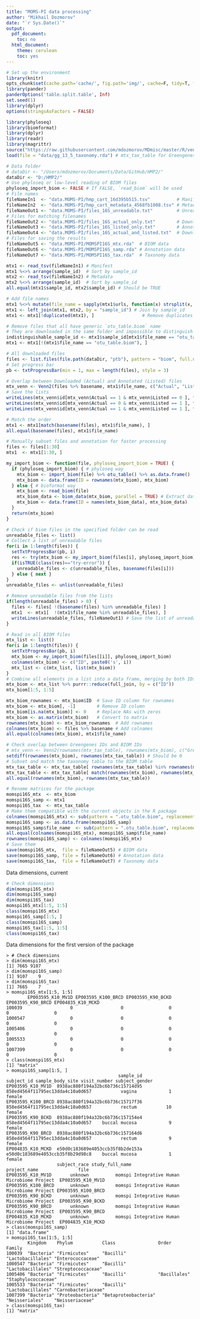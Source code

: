 ---
title: "MOMS-PI data processing"
author: "Mikhail Dozmorov"
date: "`r Sys.Date()`"
output:
  pdf_document:
    toc: no
  html_document:
    theme: cerulean
    toc: yes
---

```{r setup, echo=FALSE, message=FALSE, warning=FALSE}
# Set up the environment
library(knitr)
opts_chunk$set(cache.path='cache/', fig.path='img/', cache=F, tidy=T, fig.keep='high', echo=F, dpi=100, warnings=F, message=F, comment=NA, warning=F, results='as.is', fig.width = 10, fig.height = 6) #out.width=700, 
library(pander)
panderOptions('table.split.table', Inf)
set.seed(1)
library(dplyr)
options(stringsAsFactors = FALSE)
```

```{r libraries}
library(phyloseq)
library(biomformat)
library(dplyr)
library(readr)
library(magrittr)
source("https://raw.githubusercontent.com/mdozmorov/MDmisc/master/R/venn.R")
load(file = "data/gg_13_5_taxonomy.rda") # mtx_tax_table for Greengenes, scripts/greengenes.R
```

```{r settings}
# Data folder
# dataDir <- "/Users/mdozmorov/Documents/Data/GitHub/HMP2/"
dataDir <- "D:/HMP2/"
# Use phyloseq or low-level reading of BIOM files
phyloseq_import_biom <- FALSE # If FALSE, `read_biom` will be used
# File names
fileNameIn1  <- "data.MOMS-PI/hmp_cart_16d395b515.tsv"          # Manifest
fileNameIn2  <- "data.MOMS-PI/hmp_cart_metadata_4568fb1008.tsv" # Metadata
fileNameOut1 <- "data.MOMS-PI/files_16S_unreadable.txt"         # Unreadable 16S files
# Files for matching filenames
fileNameOut2 <- "data.MOMS-PI/files_16S_actual_only.txt"        # Downloaded, but no annotations
fileNameOut3 <- "data.MOMS-PI/files_16S_listed_only.txt"        # Annotated, but not downloaded
fileNameOut4 <- "data.MOMS-PI/files_16S_actual_and_listed.txt"  # Downloaded AND Annotated
# Files for saving the results
fileNameOut5 <- "data.MOMS-PI/MOMSPI16S_mtx.rda"  # BIOM data
fileNameOut6 <- "data.MOMS-PI/MOMSPI16S_samp.rda" # Annotation data
fileNameOut7 <- "data.MOMS-PI/MOMSPI16S_tax.rda"  # Taxonomy data
```

```{r}
mtx1 <- read_tsv(fileNameIn1) # Manifest
mtx1 %<>% arrange(sample_id)  # Sort by sample_id
mtx2 <- read_tsv(fileNameIn2) # Metadata
mtx2 %<>% arrange(sample_id)  # Sort by sample_id
all.equal(mtx1$sample_id, mtx2$sample_id) # Should be TRUE

# Add file names
mtx1 %<>% mutate(file_name = sapply(mtx1$urls, function(x) strsplit(x, split = ",", fixed = TRUE)[[1]][1] %>% basename) %>% unname)
mtx1 <- left_join(mtx1, mtx2, by = "sample_id") # Join by sample_id
mtx1 <- mtx1[!duplicated(mtx1), ]                  # Remove duplicates

# Remove files that all have generic `otu_table.biom` name
# They are downloaded in the same folder and impossible to distinguish
indistinguishable_sample_id <- mtx1$sample_id[mtx1$file_name == "otu_table.biom"]
mtx1 <- mtx1[!(mtx1$file_name == "otu_table.biom"), ]
```

```{r}
# All downloaded files
files <- list.files(file.path(dataDir, "ptb"), pattern = "biom", full.names = TRUE)
# Set progress bar
pb <- txtProgressBar(min = 1, max = length(files), style = 3)

# Overlap between Downloaded (Actual) and Annotated (Listed) files
mtx_venn <- Venn2(files %>% basename, mtx1$file_name, c("Actual", "Listed"))
# Save the lists
writeLines(mtx_venn$id[mtx_venn$Actual == 1 & mtx_venn$Listed == 0 ], fileNameOut2) # Downloaded, but no annotations
writeLines(mtx_venn$id[mtx_venn$Actual == 0 & mtx_venn$Listed == 1 ], fileNameOut3) # Annotated, but not downloaded
writeLines(mtx_venn$id[mtx_venn$Actual == 1 & mtx_venn$Listed == 1 ], fileNameOut4) # Downloaded AND Annotated

# Match the order
mtx1 <- mtx1[match(basename(files), mtx1$file_name), ]
all.equal(basename(files), mtx1$file_name)
```

```{r eval = FALSE}
# Manually subset files and annotation for faster processing
files <- files[1:30]
mtx1  <- mtx1[1:30, ]
```

```{r}
my_import_biom <- function(file, phyloseq_import_biom = TRUE) {
  if (phyloseq_import_biom) { # phyloseq way
    mtx_biom <- import_biom(file) %>% otu_table() %>% as.data.frame() 
    mtx_biom <- data.frame(ID = rownames(mtx_biom), mtx_biom)
  } else { # bioformat way
    mtx_biom <- read_biom(file)
    mtx_biom_data <- biom_data(mtx_biom, parallel = TRUE) # Extract data one time 
    mtx_biom <- data.frame(ID = names(mtx_biom_data), mtx_biom_data)
  }
  return(mtx_biom)
}
```

```{r}
# Check if biom files in the specified folder can be read
unreadable_files <- list()
# Collect a list of unreadable files
for(i in 1:length(files)) {
  setTxtProgressBar(pb, i)
  res <- try(mtx_biom <- my_import_biom(files[i], phyloseq_import_biom), TRUE)
  if(isTRUE(class(res)=="try-error")) { 
    unreadable_files <- c(unreadable_files, basename(files[i])) 
  } else { next }
}
unreadable_files <- unlist(unreadable_files)

# Remove unreadable files from the lists
if(length(unreadable_files) > 0) {
  files <- files[ !(basename(files) %in% unreadable_files) ]
  mtx1  <- mtx1[  !(mtx1$file_name %in% unreadable_files), ]
  writeLines(unreadable_files, fileNameOut1) # Save the list of unreadable files
}
```

```{r}
# Read in all BIOM files
mtx_list <- list()
for(i in 1:length(files)) {
  setTxtProgressBar(pb, i)
  mtx_biom <- my_import_biom(files[[i]], phyloseq_import_biom)
  colnames(mtx_biom) <- c("ID", paste0('s', i))
  mtx_list <- c(mtx_list, list(mtx_biom))
}
# Combine all elements in a list into a data frame, merging by both IDs. Time consuming, over 5 hours
mtx_biom <- mtx_list %>% purrr::reduce(full_join, by = c("ID"))
mtx_biom[1:5, 1:5]

mtx_biom_rownames <- mtx_biom$ID  # Save ID column for rownames
mtx_biom <- mtx_biom[, -1]        # Remove ID column
mtx_biom[is.na(mtx_biom)] <- 0    # Replace NAs with zeros
mtx_biom <- as.matrix(mtx_biom)   # Convert to matrix
rownames(mtx_biom) <- mtx_biom_rownames  # Add rownames
colnames(mtx_biom) <- files %>% basename # Add colnames  
all.equal(colnames(mtx_biom), mtx1$file_name)
```


```{r}
# Check overlap between Greengenes IDs and BIOM IDs
# mtx_venn <- Venn2(rownames(mtx_tax_table), rownames(mtx_biom), c("Greengenes", "biom"))
setdiff(rownames(mtx_biom), rownames(mtx_tax_table)) # Should be 0
# Subset and match the taxonomy table to the BIOM table
mtx_tax_table <- mtx_tax_table[ rownames(mtx_tax_table) %in% rownames(mtx_biom), ]
mtx_tax_table <- mtx_tax_table[ match(rownames(mtx_biom), rownames(mtx_tax_table)), ]
all.equal(rownames(mtx_biom), rownames(mtx_tax_table))
```


```{r}
# Rename matrices for the package
momspi16S_mtx  <- mtx_biom
momspi16S_samp <- mtx1
momspi16S_tax  <- mtx_tax_table
# Make them compatible with the current objects in the R package
colnames(momspi16S_mtx) <- sub(pattern = ".otu_table.biom", replacement = "", x = colnames(momspi16S_mtx)) # Clean up sample names
momspi16S_samp <- as.data.frame(momspi16S_samp)
momspi16S_samp$file_name  <- sub(pattern = ".otu_table.biom", replacement = "", x = momspi16S_samp$file_name) # Clean up sample names
all.equal(colnames(momspi16S_mtx), momspi16S_samp$file_name)
rownames(momspi16S_samp) <- colnames(momspi16S_mtx)
# Save them
save(momspi16S_mtx,  file = fileNameOut5) # BIOM data
save(momspi16S_samp, file = fileNameOut6) # Annotation data
save(momspi16S_tax,  file = fileNameOut7) # Taxonomy data
```

Data dimensions, current

```{r echo=TRUE}
# Check dimensions
dim(momspi16S_mtx)
dim(momspi16S_samp)
dim(momspi16S_tax)
momspi16S_mtx[1:5, 1:5]
class(momspi16S_mtx)
momspi16S_samp[1:5, ]
class(momspi16S_samp)
momspi16S_tax[1:5, 1:5]
class(momspi16S_tax)
```

Data dimensions for the first version of the package

```
> # Check dimensions
> dim(momspi16S_mtx)
[1] 7665 9107
> dim(momspi16S_samp)
[1] 9107    9
> dim(momspi16S_tax)
[1] 7665    7
> momspi16S_mtx[1:5, 1:5]
        EP003595_K10_MV1D EP003595_K100_BRCD EP003595_K90_BCKD EP003595_K90_BRCD EP004835_K10_MCKD
100039                  0                  0                 0                 0                 0
1000547                 0                  0                 0                 0                 0
1005406                 0                  0                 0                 0                 0
1005533                 0                  0                 0                 0                 0
1007399                 0                  0                 0                 0                 0
> class(momspi16S_mtx)
[1] "matrix"
> momspi16S_samp[1:5, ]
                                          sample_id                       subject_id sample_body_site visit_number subject_gender
EP003595_K10_MV1D  8938ac880f194a32bc6b736c15714d95 858ed4564f11795ec13dda4c10a0d657           vagina            1         female
EP003595_K100_BRCD 8938ac880f194a32bc6b736c15717f36 858ed4564f11795ec13dda4c10a0d657           rectum           10         female
EP003595_K90_BCKD  8938ac880f194a32bc6b736c157154e4 858ed4564f11795ec13dda4c10a0d657    buccal mucosa            9         female
EP003595_K90_BRCD  8938ac880f194a32bc6b736c157164d6 858ed4564f11795ec13dda4c10a0d657           rectum            9         female
EP004835_K10_MCKD  e50d0c183689e4053ccb35f8b2de153a e50d0c183689e4053ccb35f8b29d98c8    buccal mucosa            1         female
                   subject_race study_full_name                         project_name               file
EP003595_K10_MV1D       unknown          momspi Integrative Human Microbiome Project  EP003595_K10_MV1D
EP003595_K100_BRCD      unknown          momspi Integrative Human Microbiome Project EP003595_K100_BRCD
EP003595_K90_BCKD       unknown          momspi Integrative Human Microbiome Project  EP003595_K90_BCKD
EP003595_K90_BRCD       unknown          momspi Integrative Human Microbiome Project  EP003595_K90_BRCD
EP004835_K10_MCKD       unknown          momspi Integrative Human Microbiome Project  EP004835_K10_MCKD
> class(momspi16S_samp)
[1] "data.frame"
> momspi16S_tax[1:5, 1:5]
        Kingdom    Phylum           Class                Order             Family             
100039  "Bacteria" "Firmicutes"     "Bacilli"            "Lactobacillales" "Enterococcaceae"  
1000547 "Bacteria" "Firmicutes"     "Bacilli"            "Lactobacillales" "Streptococcaceae" 
1005406 "Bacteria" "Firmicutes"     "Bacilli"            "Bacillales"      "Staphylococcaceae"
1005533 "Bacteria" "Firmicutes"     "Bacilli"            "Lactobacillales" "Carnobacteriaceae"
1007399 "Bacteria" "Proteobacteria" "Betaproteobacteria" "Neisseriales"    "Neisseriaceae"    
> class(momspi16S_tax)
[1] "matrix"
```

